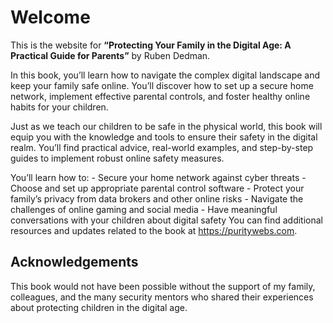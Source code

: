 # Welcome {.unnumbered}

This is the website for **"Protecting Your Family in the Digital Age: A Practical Guide for Parents"** by Ruben Dedman.

In this book, you'll learn how to navigate the complex digital landscape and keep your family safe online. You'll discover how to set up a secure home network, implement effective parental controls, and foster healthy online habits for your children.

Just as we teach our children to be safe in the physical world, this book will equip you with the knowledge and tools to ensure their safety in the digital realm. You'll find practical advice, real-world examples, and step-by-step guides to implement robust online safety measures.

You'll learn how to: - Secure your home network against cyber threats - Choose and set up appropriate parental control software - Protect your family's privacy from data brokers and other online risks - Navigate the challenges of online gaming and social media - Have meaningful conversations with your children about digital safety You can find additional resources and updates related to the book at <https://puritywebs.com>.

## Acknowledgements {.unnumbered}

This book would not have been possible without the support of my family, colleagues, and the many security mentors who shared their experiences about protecting children in the digital age.
